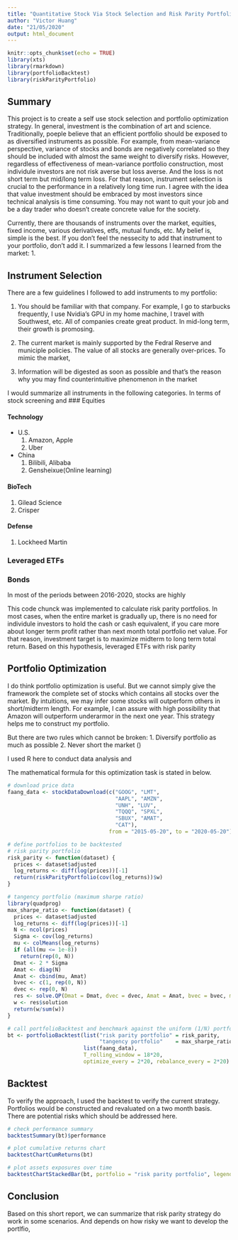 ```yaml
---
title: "Quantitative Stock Via Stock Selection and Risk Parity Portfolio Development"
author: "Victor Huang"
date: "21/05/2020"
output: html_document
---
```



```r
knitr::opts_chunk$set(echo = TRUE)
library(xts)
library(rmarkdown)
library(portfolioBacktest)
library(riskParityPortfolio)
```

## Summary

This project is to create a self use stock selection and portfolio optimization strategy. In general, investment is the combination of art and science. Traditionally, poeple believe that an efficient portfolio should be exposed to as diversified instruments as possible. For example, from mean-variance perspective, variance of stocks and bonds are negatively correlated so they should be included with almost the same weight to diversify risks. However, regardless of effectiveness of mean-variance portfolio construction, most individule investors are not risk averse but loss averse. And the loss is not short term but mid/long term loss. For that reason, instrument selection is crucial to the performance in a relatively long time run. I agree with the idea that value investment should be embraced by most investors since technical analysis is time consuming. You may not want to quit your job and be a day trader who doesn't create concrete value for the society. 

Currently, there are thousands of instruments over the market, equities, fixed income, various derivatives, etfs, mutual funds, etc. My belief is, simple is the best. If you don't feel the nessecity to add that instrument to your portfolio, don't add it. I summarized a few lessons I learned from the market:
1. 

## Instrument Selection

There are a few guidelines I followed to add instruments to my portfolio:

1. You should be familiar with that company. For example, I go to starbucks frequently, I use Nvidia's GPU in my home machine, I travel with Southwest, etc. All of companies create great product. In mid-long term, their growth is promosing. 

2. The current market is mainly supported by the Fedral Reserve and municiple policies. The value of all stocks are generally over-prices. To mimic the market, 

3. Information will be digested as soon as possible and that's the reason why you may find counterintuitive phenomenon in the market


I would summarize all instruments in the following categories. In terms of stock screening and 
### Equities
  
#### Technology
  - U.S.
    1. Amazon, Apple
    2. Uber
  - China
    1. Bilibili, Alibaba
    2. Gensheixue(Online learning)
    
#### BioTech
  1. Gilead Science
  2. Crisper
  
#### Defense
  1. Lockheed Martin
  
### Leveraged ETFs


### Bonds 


In most of the periods between 2016-2020, stocks are highly

This code chunck was implemented to calculate risk parity portfolios. In most cases, when the entire market is gradually up, there is no need for individule investors to hold the cash or cash equivalent, if you care more about longer term profit rather than next month total portfolio net value. For that reason, investment target is to maximize midterm to long term total return. Based on this hypothesis, leveraged ETFs with risk parity

## Portfolio Optimization

I do think portfolio optimization is useful. But we cannot simply give the framework the complete set of stocks which contains all stocks over the market. By intuitions, we may infer some stocks will outperform others in short/midterm length. For example, I can assure with high possibility that Amazon will outperform underarmor in the next one year. This strategy helps me to construct my portfolio.

But there are two rules which cannot be broken:
1. Diversify portfolio as much as possible
2. Never short the market ()

I used R here to conduct data analysis and 

The mathematical formula for this optimization task is stated in below.


```r
# download price data
faang_data <- stockDataDownload(c("GOOG", "LMT", 
                                  "AAPL", "AMZN",
                                  "UNH", "LUV",
                                  "TQQQ", "SPXL",
                                  "SBUX", "AMAT",
                                  "CAT"),
                                from = "2015-05-20", to = "2020-05-20")

# define portfolios to be backtested
# risk parity portfolio
risk_parity <- function(dataset) {
  prices <- dataset$adjusted
  log_returns <- diff(log(prices))[-1]
  return(riskParityPortfolio(cov(log_returns))$w)
}

# tangency portfolio (maximum sharpe ratio)
library(quadprog)
max_sharpe_ratio <- function(dataset) {
  prices <- dataset$adjusted
  log_returns <- diff(log(prices))[-1]
  N <- ncol(prices)
  Sigma <- cov(log_returns)
  mu <- colMeans(log_returns)
  if (all(mu <= 1e-8))
    return(rep(0, N))
  Dmat <- 2 * Sigma
  Amat <- diag(N)
  Amat <- cbind(mu, Amat)
  bvec <- c(1, rep(0, N))
  dvec <- rep(0, N)
  res <- solve.QP(Dmat = Dmat, dvec = dvec, Amat = Amat, bvec = bvec, meq = 1)
  w <- res$solution
  return(w/sum(w))
}

# call portfolioBacktest and benchmark against the uniform (1/N) portfolio
bt <- portfolioBacktest(list("risk parity portfolio" = risk_parity,
                             "tangency portfolio"    = max_sharpe_ratio),
                        list(faang_data),
                        T_rolling_window = 18*20, 
                        optimize_every = 2*20, rebalance_every = 2*20)
```

## Backtest

To verify the approach, I used the backtest to verify the current strategy. Portfolios would be constructed and revaluated on a two month basis. There are potential risks which should be addressed here. 

```r
# check performance summary
backtestSummary(bt)$performance

# plot cumulative returns chart
backtestChartCumReturns(bt)

# plot assets exposures over time
backtestChartStackedBar(bt, portfolio = "risk parity portfolio", legend = TRUE)
```


## Conclusion

Based on this short report, we can summarize that risk parity strategy do work in some scenarios. And depends on how risky we want to develop the portlfio, 
